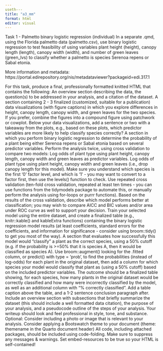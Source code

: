 ```yaml
---
useth---
title: "a3_mm"
format: html
editor: visual
---
```


Task 1 - Palmetto binary logistic regression (individual)
In a separate .qmd, using the Florida palmetto data (palmetto.csv), use binary logistic regression to test feasibility of using variables plant height (height), canopy length (length), canopy width (width), and number of green leaves (green_lvs) to classify whether a palmetto is species Serenoa repens or Sabal etonia. 

More information and metadata: https://portal.edirepository.org/nis/metadataviewer?packageid=edi.317.1


For this task, produce a final, professionally formatted knitted HTML that contains the following: 
An overview section describing the data, the question(s) to be addressed in your analysis, and a citation of the dataset.
A section containing 2 - 3 finalized (customized, suitable for a publication) data visualizations (with figure captions) in which you explore differences in height, canopy length, canopy width, and green leaves for the two species. If you prefer, combine the figures into a compound figure using patchwork or cowplot. Below your data visualizations, add a sentence or two with a takeaway from the plots, e.g., based on these plots, which predictor variables are more likely to help classify species correctly?
A section in which you perform binary logistic regression to determine the probability of a plant being either Serenoa repens or Sabal etonia based on several predictor variables.  Perform the analysis twice, using cross validation to compare two models:
Log odds of plant type using plant height, canopy length, canopy width and green leaves as predictor variables.
Log odds of plant type using plant height, canopy width and green leaves (i.e., drop canopy length for this model).
Make sure you understand which species is the first ‘0’ factor level, and which is ‘1’ - you may want to convert to a factor first, then use the levels() function to check.  Use repeated cross validation (ten-fold cross validation, repeated at least ten times - you can use functions from the tidymodels package to automate this, or manually perform the analysis using for-loops or purrr functions).  Based on the results of the cross validation, describe which model performs better at classification; you may wish to compare AICC and BIC values and/or area under ROC curve as well to support your decision.
Train your selected model using the entire dataset, and create a finalized table (e.g., knitr::kable() and kableExtra functions) containing the binary logistic regression model results (at least coefficients, standard errors for the coefficients, and information for significance - consider using broom::tidy() to get you most of the way). 
A section that evaluates how successfully this model would “classify” a plant as the correct species, using a 50% cutoff (e.g. if the probability is >=50% that it is species A, then it would be classified as species A). Use broom::augment() looking for the .fitted column,  or predict() with type = ‘prob’, to find the probabilities (instead of log-odds) for each plant in the original dataset, then add a column for which species your model would classify that plant as (using a 50% cutoff) based on the included predictor variables. The outcome should be a finalized table showing, for each species, how many plants in the original dataset would be correctly classified and how many were incorrectly classified by the model, as well as an additional column with “% correctly classified”. Add a table caption above the table, and a 1-2 sentence conclusion paragraph after.
Include an overview section with subsections that briefly summarize the dataset (this should include a well formatted data citation), the purpose of your analysis, and a pseudocode outline of the steps of your analysis.  Your writeup should look and feel professional in style, tone, and substance.
Optional: Consider including a photo or image that is relevant to your analysis.  Consider applying a Bootswatch theme to your document (theme: themename in the Quarto document header)
All code, including attached packages, should be included using code-folding.  Make sure to suppress any messages & warnings. Set embed-resources to be true so your HTML is self-contained!

